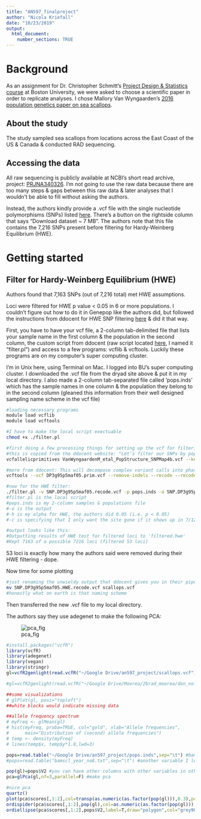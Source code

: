 ```yaml
---
title: "AN597_finalproject"
author: "Nicola Kriefall"
date: "10/23/2019"
output: 
  html_document:
    number_sections: TRUE
---
```


# Background

As an assignment for Dr. Christopher Schmitt's [Project Design & Statistics course](https://fuzzyatelin.github.io/bioanth-stats/overview.html) at Boston University, we were asked to choose a scientific paper in order to replicate analyses. I chose Mallory Van Wyngaarden's [2016 population genetics paper on sea scallops](https://www.ncbi.nlm.nih.gov/pmc/articles/PMC5192885/). 

## About the study

The study sampled sea scallops from locations across the East Coast of the US & Canada & conducted RAD sequencing.

## Accessing the data

All raw sequencing is publicly available at NCBI's short read archive, project: [PRJNA340326](https://www.ncbi.nlm.nih.gov/bioproject/PRJNA340326/). I'm not going to use the raw data because there are too many steps & gaps between this raw data & later analyses that I wouldn't be able to fill without asking the authors. 

Instead, the authors kindly provide a .vcf file with the single nucleotide polymorphisms (SNPs) listed [here](https://datadryad.org/stash/dataset/doi:10.5061/dryad.2nh23). There's a button on the rightside column that says "Download dataset ~ 7 MB". The authors note that this file contains the 7,216 SNPs present before filtering for Hardy-Weinberg Equilibrium (HWE).

# Getting started

## Filter for Hardy-Weinberg Equilibrium (HWE)

Authors found that 7,163 SNPs (out of 7,216 total) met HWE assumptions.

Loci were filtered for HWE p value < 0.05 in 6 or more populations. I couldn't figure out how to do it in Genepop like the authors did, but followed the instructions from ddocent for HWE SNP filtering [here](http://www.ddocent.com/filtering/) & did it that way. 

First, you have to have your vcf file, a 2-column tab-delimited file that lists your sample name in the first column & the population in the second column, the custom script from ddocent (raw script located [here](https://github.com/jpuritz/dDocent/raw/master/scripts/filter_hwe_by_pop.pl), I named it "filter.pl") and access to a few programs: vcflib & vcftools. Luckily these programs are on my computer's super computing cluster.

I'm in Unix here, using Terminal on Mac. I logged into BU's super computing cluster. I downloaded the .vcf file from the dryad site above & put it in my local directory. I also made a 2-column tab-separated file called 'pops.inds' which has the sample names in one column & the population they belong to in the second column (gleaned this information from their well designed sampling name scheme in the vcf file)

```bash
#loading necessary programs
module load vcflib
module load vcftools

#I have to make the local script exectuable
chmod +x ./filter.pl

#first doing a few processing things for setting up the vcf for filtering
#this is copied from the ddocent website: "Let’s filter our SNPs by population specific HWE. First, we need to convert our variant calls to SNPs. To do this we will use another command from vcflib called vcfallelicprimatives"
vcfallelicprimitives VanWyngaardenM_etal_PopStructure_SNPMap4b.vcf --keep-info --keep-geno > DP3g95p5maf05.prim.vcf

#more from ddocent: This will decompose complex variant calls into phased SNP and INDEL genotypes and keep the INFO flags for loci and genotypes. Next, we can feed this VCF file into VCFtools to remove indels."
vcftools --vcf DP3g95p5maf05.prim.vcf --remove-indels --recode --recode-INFO-all --out SNP.DP3g95p5maf05

#now for the HWE filter:
./filter.pl -v SNP.DP3g95p5maf05.recode.vcf -p pops.inds -o SNP.DP3g95p5maf05.HWE -h 0.05 -c 0.42
#filter.pl is the local script
#pops.inds is my 2-column samples & populations file
#-o is the output
#-h is my alpha for HWE, the authors did 0.05 (i.e. p < 0.05)
#-c is specifying that I only want the site gone if it shows up in 7/12 populations

#output looks like this:
#Outputting results of HWE test for filtered loci to 'filtered.hwe'
#Kept 7163 of a possible 7216 loci (filtered 53 loci)
```

53 loci is exactly how many the authors said were removed during their HWE filtering - dope. 

Now time for some plotting

```bash
#just renaming the unwieldy output that ddocent gives you in their pipeline
mv SNP.DP3g95p5maf05.HWE.recode.vcf scallops.vcf
#honestly what on earth is that naming scheme
```

Then transferred the new .vcf file to my local directory.

The authors say they use adegenet to make the following PCA: 

![pca_fig]("/images/pca.png")

```r


#install.packages("vcfR")
library(vcfR)
library(adegenet)
library(vegan) 
library(stringr)
gl=vcfR2genlight(read.vcfR("~/Google Drive/an597_project/scallops.vcf")) #output from angsd

#gl=vcfR2genlight(read.vcfR("~/Google Drive/Moorea/2brad_moorea/don_nolink.recode.vcf")) #output from angsd

##some visualizations
# glPlot(gl, posi="topleft")
##white blocks would indicate missing data

##allele frequency spectrum
# myFreq <- glMean(gl)
# hist(myFreq, proba=TRUE, col="gold", xlab="Allele frequencies",
#      main="Distribution of (second) allele frequencies")
# temp <- density(myFreq)
# lines(temp$x, temp$y*1.8,lwd=3)

pops=read.table("~/Google Drive/an597_project/pops.inds",sep="\t") #bams file with a 2nd column describing variable of interest
#pops=read.table("bamscl_year_no8.txt",sep="\t") #another variable I looked at

pop(gl)=pops$V2 #you can have other columns with other variables in other columns, select which one for analysis here
pca=glPca(gl,nf=3,parallel=F) #make pca

#nice pca
quartz()
plot(pca$scores[,1:2],col=transp(as.numeric(as.factor(pop(gl))),0.3),pch=19)
ordispider(pca$scores[,1:2],pop(gl),col=as.numeric(as.factor(pop(gl))),label=T)
ordiellipse(pca$scores[,1:2],pops$V2,label=T,draw="polygon",col="grey90")





```








